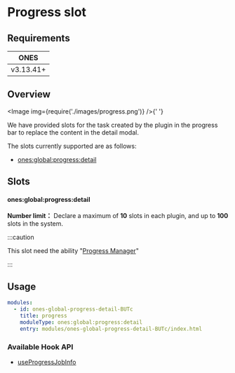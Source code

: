 
# Progress slot

## Requirements

|   ONES    |
| :-------: |
| v3.13.41+ |

## Overview

<Image img={require('./images/progress.png')} />{' '}

We have provided slots for the task created by the plugin in the progress bar to replace the content in the detail modal.

The slots currently supported are as follows:

- [ones:global:progress:detail](#onesglobalprogressdetail)

## Slots

#### ones:global:progress:detail

**Number limit：** Declare a maximum of **10** slots in each plugin, and up to **100** slots in the system.

:::caution

This slot need the ability "[Progress Manager](../../../basic/progress-manager/progress-manager.mdx)"

:::

## Usage

```yaml
modules:
  - id: ones-global-progress-detail-BUTc
    title: progress
    moduleType: ones:global:progress:detail
    entry: modules/ones-global-progress-detail-BUTc/index.html
```

### Available Hook API

- [useProgressJobInfo](../../../../reference/packages/store/store.md#useProgressJobInfo)
